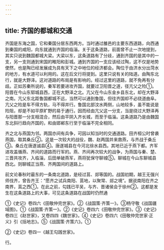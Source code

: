 ```yaml
---
---
---
```

title: 齐国的都城和交通
---



齐国是东海之国，它和秦国分居东西两方。当时通过雒邑的主要东西道路，向西通到秦国的咸阳，向东就通到齐国的临淄。关于这条道路，前面曾不止一次地提到，其实只说到魏国都城大梁。大梁以东，这条道路有了分歧，通到齐国的是其中的一支，另一支则通到宋国的睢阳和彭城。通到齐国的一支应该经过陶，这不仅是地势使然，也是陶已经发展成为具有天下之中地位的经济都会。陶位于由济水分出菏水的地方，有水道可以利用的。这在后文行将提到。这里只说有关的陆道。由陶东北行，就是大野泽。这对道路的布局是有影响的。经过这里的道路，就不免再有分歧。正如苏秦所说的，秦军若要进攻齐国，就要过卫阳晋之道，径亢父之险①。阳晋在今山东郓城县西，正在大野泽之北。亢父在今山东金乡县东北，却在大野泽之南。亢父东北距鲁国都城不远，当然可以通到鲁国，但往齐国却不必绕道曲阜。亢父之险是车不得方轨，马不得并行。鲁国北部汶水两侧，山地较多，虽不能说是险阻，却是不如平原旷野的易于通行。因而经由亢父这一分支，当是绕过大野泽再与阳晋那一分支相混合，然后由平阴入齐长城，而至于临淄。这条道路乃是由魏国东北斜行趋向齐国的，和由邯郸东行至于临淄不完全相同。

齐之北与燕国为邻。两国亦间有兵争，可因以知当时的交通道路。田齐桓公时曾袭燕国，取其桑丘②。这是一次较大的战役，魏、赵两国并来救燕，与齐战于桑丘③。桑丘在唐遂诚县④。唐遂城县在今河北徐水县西。其地已近于燕下都。齐军进攻盖循燕、齐间的道路而行军的。燕、齐间再次较大的战争，为燕国与秦、楚、三晋共攻齐，入临淄，后田单破燕军，燕将犹保守聊城⑤。聊城在今山东聊城县西北。则聊城正当燕、齐两国间的道路上。

前文论春秋时最东的一条南北道路，是经过莒、郯等国的。战国初期，越王无强兴师伐齐，曾告齐王：“愿齐之试兵南阳、莒地，以聚常、郯之境”。据说南阳在齐之南界，莒之西①。在此之前，勾践已平吴，与齐、晋诸侯会于徐州②。这都是发生在这条道路上的大事，可见这条道路在战国时仍然通

①《史记》卷四六《田敬仲完世家》。②《战国策·齐策一》。③杨守敬《战国疆域图》。①《战国策·齐策一》。②《史记》卷四六《田敬仲完世家》。③《史记》卷四三《赵世家》，又卷四四《魏世家》。④《史记》卷四六《田敬仲完世家·正义》引《括地志》。⑤《战国策·齐策六》。①

②《史记》卷四一《越王勾践世家》。

行。